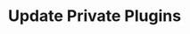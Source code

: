 ---
title: 'Update Private Plugins'
description: 'Guide for platform leads on managing plugin version updates for security and new features.'
icon: 'plug'
---